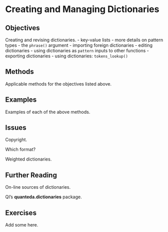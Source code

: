 # Creating and Managing Dictionaries {#quanteda-dictionaries}

## Objectives

Creating and revising dictionaries. - key-value lists - more details on pattern types - the `phrase()` argument - importing foreign dictionaries - editing dictionaries - using dictionaries as `pattern` inputs to other functions - exporting dictionaries - using dictionaries: `tokens_lookup()`

## Methods

Applicable methods for the objectives listed above.

## Examples

Examples of each of the above methods.

## Issues

Copyright.

Which format?

Weighted dictionaries.

## Further Reading

On-line sources of dictionaries.

QI's **quanteda.dictionaries** package.

## Exercises

Add some here.
